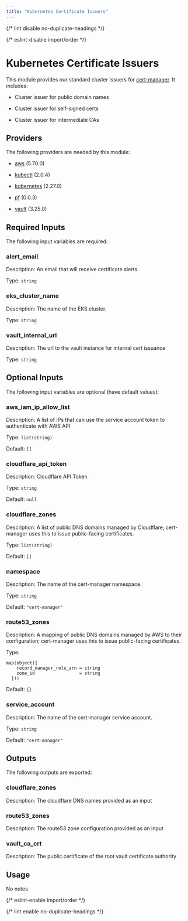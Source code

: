 ```yaml
---
title: "Kubernetes Certificate Issuers"
---
```



{/* lint disable no-duplicate-headings */}

{/* eslint-disable import/order */}

<ModuleHeader
  name="kube_cert_issuers"
  sourceHref="https://github.com/Panfactum/stack/tree/__PANFACTUM_VERSION_EDGE__/packages/infrastructure/kube_cert_issuers"
  status="stable"
  type="direct"
/>

# Kubernetes Certificate Issuers

This module provides our standard cluster issuers for [cert-manager](https://cert-manager.io/). It includes:

- Cluster issuer for public domain names

- Cluster issuer for self-signed certs

- Cluster issuer for intermediate CAs

## Providers

The following providers are needed by this module:

- [aws](https://registry.terraform.io/providers/hashicorp/aws/5.70.0/docs) (5.70.0)

- [kubectl](https://registry.terraform.io/providers/alekc/kubectl/2.0.4/docs) (2.0.4)

- [kubernetes](https://registry.terraform.io/providers/hashicorp/kubernetes/2.27.0/docs) (2.27.0)

- [pf](https://registry.terraform.io/providers/panfactum/pf/0.0.3/docs) (0.0.3)

- [vault](https://registry.terraform.io/providers/hashicorp/vault/3.25.0/docs) (3.25.0)

## Required Inputs

The following input variables are required:

### alert_email

Description: An email that will receive certificate alerts.

Type: `string`

### eks_cluster_name

Description: The name of the EKS cluster.

Type: `string`

### vault_internal_url

Description: The url to the vault instance for internal cert issuance

Type: `string`

## Optional Inputs

The following input variables are optional (have default values):

### aws_iam_ip_allow_list

Description: A list of IPs that can use the service account token to authenticate with AWS API

Type: `list(string)`

Default: `[]`

### cloudflare_api_token

Description: Cloudflare API Token

Type: `string`

Default: `null`

### cloudflare_zones

Description: A list of public DNS domains managed by Cloudflare; cert-manager uses this to issue public-facing certificates.

Type: `list(string)`

Default: `[]`

### namespace

Description: The name of the cert-manager namespace.

Type: `string`

Default: `"cert-manager"`

### route53_zones

Description: A mapping of public DNS domains managed by AWS to their configuration; cert-manager uses this to issue public-facing certificates.

Type:

```hcl
map(object({
    record_manager_role_arn = string
    zone_id                 = string
  }))
```

Default: `{}`

### service_account

Description: The name of the cert-manager service account.

Type: `string`

Default: `"cert-manager"`

## Outputs

The following outputs are exported:

### cloudflare_zones

Description: The cloudflare DNS names provided as an input

### route53_zones

Description: The route53 zone configuration provided as an input

### vault_ca_crt

Description: The public certificate of the root vault certificate authority

## Usage

No notes

{/* eslint-enable import/order */}

{/* lint enable no-duplicate-headings */}
